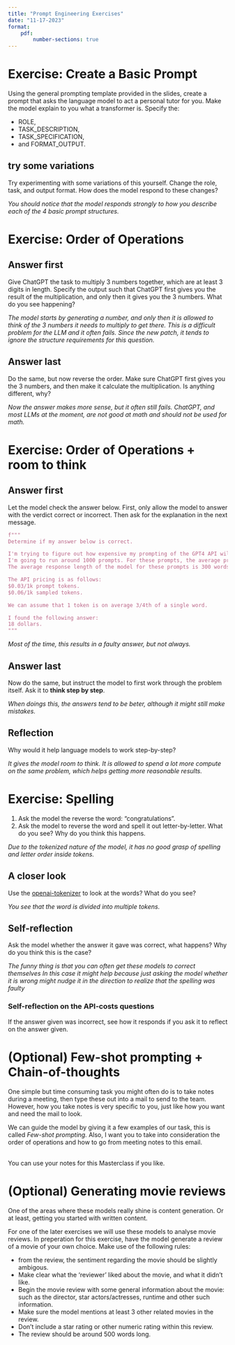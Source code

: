 ```yaml
---
title: "Prompt Engineering Exercises" 
date: "11-17-2023"
format: 
    pdf:
        number-sections: true
---
```


# Exercise: Create a Basic Prompt 
Using the general prompting template provided in the slides, create a prompt that asks the language model to act a personal tutor for you. Make the model explain to you what a transformer is. Specify the:

- ROLE, 
- TASK_DESCRIPTION,
- TASK_SPECIFICATION,
- and FORMAT_OUTPUT.

## try some variations
Try experimenting with some variations of this yourself. Change the role, task, and output format. How does the model respond to these changes? 

*You should notice that the model responds strongly to how you describe each of the 4 basic prompt structures.*

# Exercise: Order of Operations 
## Answer first
Give ChatGPT the task to multiply 3 numbers together, which are at least 3 digits in length.
Specify the output such that ChatGPT first gives you the result of the multiplication, and only then it gives you the 3 numbers.
What do you see happening?

*The model starts by generating a number, and only then it is allowed to think of the 3 numbers it needs to multiply to get there.*
*This is a difficult problem for the LLM and it often fails.*
*Since the new patch, it tends to ignore the structure requirements for this question.*

## Answer last
Do the same, but now reverse the order. Make sure ChatGPT first gives you the 3 numbers, and then make it calculate the multiplication. Is anything different, why?

*Now the answer makes more sense, but it often still fails.*
*ChatGPT, and most LLMs at the moment, are not good at math and should not be used for math.*

# Exercise: Order of Operations + room to think
## Answer first
Let the model check the answer below. First, only allow the model to answer with the verdict correct or incorrect. Then ask for the explanation in the next message.
```python
f"""
Determine if my answer below is correct.

I'm trying to figure out how expensive my prompting of the GPT4 API will be in total.
I'm going to run around 1000 prompts. For these prompts, the average prompt-lengt is 250 words.
The average response length of the model for these prompts is 300 words. 

The API pricing is as follows:
$0.03/1k prompt tokens.
$0.06/1k sampled tokens.

We can assume that 1 token is on average 3/4th of a single word. 

I found the following answer:
18 dollars.
"""
```

*Most of the time, this results in a faulty answer, but not always.*

## Answer last
Now do the same, but instruct the model to first work through the problem itself. Ask it to **think step by step**.

*When doings this, the answers tend to be beter, although it might still make mistakes.*

## Reflection
Why would it help language models to work step-by-step?

*It gives the model room to think. It is allowed to spend a lot more compute on the same problem, which helps getting more reasonable results.*

# Exercise: Spelling
1. Ask the model the reverse the word: "congratulations".
2. Ask the model to reverse the word and spell it out letter-by-letter.
What do you see? Why do you think this happens.

*Due to the tokenized nature of the model, it has no good grasp of spelling and letter order inside tokens.*

## A closer look
Use the [openai-tokenizer](https://platform.openai.com/tokenizer) to look at the words? What do you see?

*You see that the word is divided into multiple tokens.*

## Self-reflection
Ask the model whether the answer it gave was correct, what happens? Why do you think this is the case?

*The funny thing is that you can often get these models to correct themselves*
*In this case it might help because just asking the model whether it is wrong might nudge it in the direction to realize that the spelling was faulty*

### Self-reflection on the API-costs questions
If the answer given was incorrect, see how it responds if you ask it to reflect on the answer given.

# (Optional) Few-shot prompting + Chain-of-thoughts
One simple but time consuming task you might often do is to take notes during a meeting, then type these out into a mail to send to the team. However, how you take notes is very specific to you, just like how you want and need the mail to look.

We can guide the model by giving it a few examples of our task, this is called *Few-shot prompting.* Also, I want you to take into consideration the order of operations and how to go from meeting notes to this email. 

**\textcolor{red}{Please don't send any private or proprietary information to third parties.}**\
You can use your notes for this Masterclass if you like.

# (Optional) Generating movie reviews

One of the areas where these models really shine is content generation. Or at least, getting you started with written content.

For one of the later exercises we will use these models to analyse movie reviews. In preperation for this exercise, have the model generate a review of a movie of your own choice. Make use of the following rules:

- from the review, the sentiment regarding the movie should be slightly ambigous. 
- Make clear what the 'reviewer' liked about the movie, and what it didn't like. 
- Begin the movie review with some general information about the movie: such as the director, star actors/actresses, runtime and other such information. 
- Make sure the model mentions at least 3 other related movies in the review.
- Don't include a star rating or other numeric rating within this review. 
- The review should be around 500 words long. 
